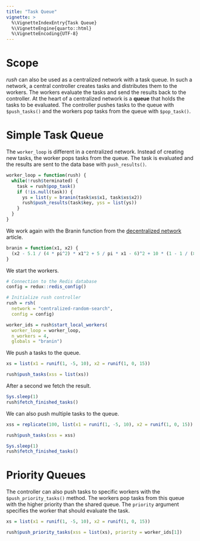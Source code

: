 ```yaml
---
title: "Task Queue"
vignette: >
  %\VignetteIndexEntry{Task Queue}
  %\VignetteEngine{quarto::html}
  %\VignetteEncoding{UTF-8}
---
```


# Scope

*rush* can also be used as a centralized network with a task queue.
In such a network, a central controller creates tasks and distributes them to the workers.
The workers evaluate the tasks and send the results back to the controller.
At the heart of a centralized network is a **queue** that holds the tasks to be evaluated.
The controller pushes tasks to the queue with  `$push_tasks()` and the workers pop tasks from the queue with `$pop_task()`.

# Simple Task Queue

The `worker_loop` is different in a centralized network.
Instead of creating new tasks, the worker pops tasks from the queue.
The task is evaluated and the results are sent to the data base with `push_results()`.

```r
worker_loop = function(rush) {
  while(!rush$terminated) {
    task = rush$pop_task()
    if (!is.null(task)) {
      ys = list(y = branin(task$xs$x1, task$xs$x2))
      rush$push_results(task$key, yss = list(ys))
    }
  }
}
```

We work again with the Branin function from the [decentralized network](rush.html) article.

```r
branin = function(x1, x2) {
  (x2 - 5.1 / (4 * pi^2) * x1^2 + 5 / pi * x1 - 6)^2 + 10 * (1 - 1 / (8 * pi)) * cos(x1) + 10
}
```

We start the workers.

```r
# Connection to the Redis database
config = redux::redis_config()

# Initialize rush controller
rush = rsh(
  network = "centralized-random-search",
  config = config)

worker_ids = rush$start_local_workers(
  worker_loop = worker_loop,
  n_workers = 4,
  globals = "branin")
```

We push a tasks to the queue.

```r
xs = list(x1 = runif(1, -5, 10), x2 = runif(1, 0, 15))

rush$push_tasks(xss = list(xs))
```

After a second we fetch the result.

```r
Sys.sleep(1)
rush$fetch_finished_tasks()
```

We can also push multiple tasks to the queue.

```r
xss = replicate(100, list(x1 = runif(1, -5, 10), x2 = runif(1, 0, 15)), simplify = FALSE)

rush$push_tasks(xss = xss)
```

```r
Sys.sleep(1)
rush$fetch_finished_tasks()
```

# Priority Queues

The controller can also push tasks to specific workers with the `$push_priority_tasks()` method.
The workers pop tasks from this queue with the higher priority than the shared queue.
The `priority` argument specifies the worker that should evaluate the task.

```r
xs = list(x1 = runif(1, -5, 10), x2 = runif(1, 0, 15))

rush$push_priority_tasks(xss = list(xs), priority = worker_ids[1])
```
